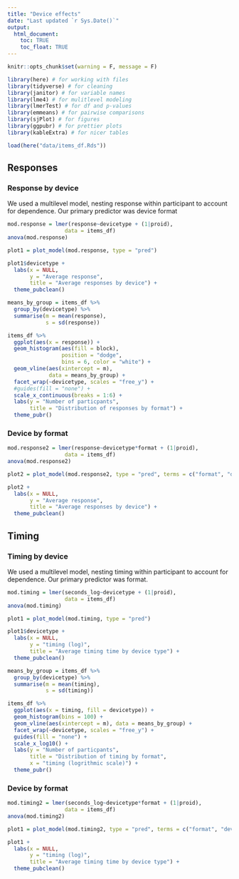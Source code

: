```yaml
---
title: "Device effects"
date: "Last updated `r Sys.Date()`"
output: 
  html_document:
    toc: TRUE
    toc_float: TRUE
---
```



```r
knitr::opts_chunk$set(warning = F, message = F)
```

```r
library(here) # for working with files
library(tidyverse) # for cleaning
library(janitor) # for variable names
library(lme4) # for mulitlevel modeling
library(lmerTest) # for df and p-values
library(emmeans) # for pairwise comparisons
library(sjPlot) # for figures
library(ggpubr) # for prettier plots
library(kableExtra) # for nicer tables
```

```r
load(here("data/items_df.Rds"))
```


## Responses

### Response by device

We used a multilevel model, nesting response within participant to account for dependence. Our primary predictor was device format

```r
mod.response = lmer(response~devicetype + (1|proid), 
                  data = items_df)
anova(mod.response)

```

```r
plot1 = plot_model(mod.response, type = "pred") 

plot1$devicetype +
  labs(x = NULL,
       y = "Average response",
       title = "Average responses by device") +
  theme_pubclean()
```

```r
means_by_group = items_df %>%
  group_by(devicetype) %>% 
  summarise(m = mean(response),
            s = sd(response))

items_df %>%
  ggplot(aes(x = response)) +
  geom_histogram(aes(fill = block),
                 position = "dodge",
                 bins = 6, color = "white") +
  geom_vline(aes(xintercept = m), 
             data = means_by_group) +
  facet_wrap(~devicetype, scales = "free_y") +
  #guides(fill = "none") +
  scale_x_continuous(breaks = 1:6) +
  labs(y = "Number of particpants",
       title = "Distribution of responses by format") +
  theme_pubr()
```

### Device by format

```r
mod.response2 = lmer(response~devicetype*format + (1|proid), 
                  data = items_df)
anova(mod.response2)

```

```r
plot2 = plot_model(mod.response2, type = "pred", terms = c("format", "devicetype")) 

plot2 +
  labs(x = NULL,
       y = "Average response",
       title = "Average responses by device") +
  theme_pubclean()
```

## Timing

### Timing by device

We used a multilevel model, nesting timing within participant to account for dependence. Our primary predictor was format.

```r
mod.timing = lmer(seconds_log~devicetype + (1|proid), 
                  data = items_df)
anova(mod.timing)
```

```r
plot1 = plot_model(mod.timing, type = "pred") 

plot1$devicetype +
  labs(x = NULL,
       y = "timing (log)",
       title = "Average timing time by device type") +
  theme_pubclean()
```

```r
means_by_group = items_df %>%
  group_by(devicetype) %>% 
  summarise(m = mean(timing),
            s = sd(timing))

items_df %>%
  ggplot(aes(x = timing, fill = devicetype)) +
  geom_histogram(bins = 100) +
  geom_vline(aes(xintercept = m), data = means_by_group) +
  facet_wrap(~devicetype, scales = "free_y") +
  guides(fill = "none") +
  scale_x_log10() +
  labs(y = "Number of particpants",
       title = "Distribution of timing by format",
       x = "timing (logrithmic scale)") +
  theme_pubr()
```

### Device by format

```r
mod.timing2 = lmer(seconds_log~devicetype*format + (1|proid), 
                  data = items_df)
anova(mod.timing2)
```

```r
plot1 = plot_model(mod.timing2, type = "pred", terms = c("format", "devicetype")) 

plot1 +
  labs(x = NULL,
       y = "timing (log)",
       title = "Average timing time by device type") +
  theme_pubclean()
```
